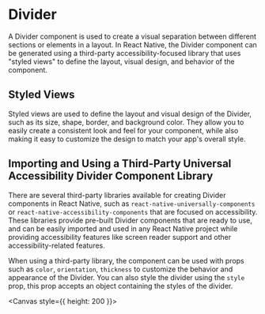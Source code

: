 
<Meta title="components/Divider" />

# Divider

A Divider component is used to create a visual separation between different sections or elements in a layout. In React Native, the Divider component can be generated using a third-party accessibility-focused library that uses "styled views" to define the layout, visual design, and behavior of the component.

## Styled Views

Styled views are used to define the layout and visual design of the Divider, such as its size, shape, border, and background color. They allow you to easily create a consistent look and feel for your component, while also making it easy to customize the design to match your app's overall style.

## Importing and Using a Third-Party Universal Accessibility Divider Component Library

There are several third-party libraries available for creating Divider components in React Native, such as `react-native-universally-components` or `react-native-accessibility-components` that are focused on accessibility. These libraries provide pre-built Divider components that are ready to use, and can be easily imported and used in any React Native project while providing accessibility features like screen reader support and other accessibility-related features.

When using a third-party library, the component can be used with props such as `color`, `orientation`, `thickness` to customize the behavior and appearance of the Divider. You can also style the divider using the `style` prop, this prop accepts an object containing the styles of the divider.

<Canvas style={{ height: 200 }}>
  <Story id="components-stories-divider--divider-story" />
</Canvas>
